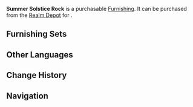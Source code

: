 {{Furnishing Infobox
|id             = 372209
|image          = Item Summer Solstice Rock.png
|category       = Landform
|subcategory    = Rock
|rarity         = 3
|adeptal_energy = 20
|load           = 35
|reduced_load   = 24
|description    = Storytellers often talk about this type of rock. They explain to their audience that this brown rock sits at the very edges of [[Liyue]] and receives the first rays of summer sun when they shine down, hence it is called the "Summer Solstice Rock" and in a spiritual sense represents the division of seasons.<br />But attaching such an exaggerated idea to such an unremarkable rock results in no one paying much attention to it. As far as most people are concerned, this is just one of the many fancy names that are given to brown rocks.
|source1        = [[Realm Depot]]
}}
'''Summer Solstice Rock''' is a purchasable [[Furnishing]]. It can be purchased from the [[Realm Depot]] for {{Item|Realm Currency|30|x=80}}.

==Furnishing Sets==
{{Craft Usage}}

==Other Languages==
{{Other Languages
|default_hidden = 1
|en      = Summer Solstice Rock
|zhs     = 启夏石
|zhs_rm  = Qǐ Xià Shí
|zht     = 啟夏石
|zht_rm  = Qǐ Xià Shí
|ja      = 啓夏石
|ja_rm   = Keikaseki{{Assumed}}
|ko      = 기하석
|ko_rm   = 
|es      = Roca del solsticio de verano
|fr      = Amas rocheux du solstice d'été
|ru      = Камень летнего солнцестояния
|th      = หินครีษมายัน
|th_rm   = 
|vi      = Khởi Hạ Thạch
|de      = Sonnenwendstein
|id      = Batu Summer Solstice
|pt      = Pedra do Solstício de Verão
}}

==Change History==
{{Change History|1.5}}

==Navigation==
{{Furnishing Navbox/Exterior|Landform}}